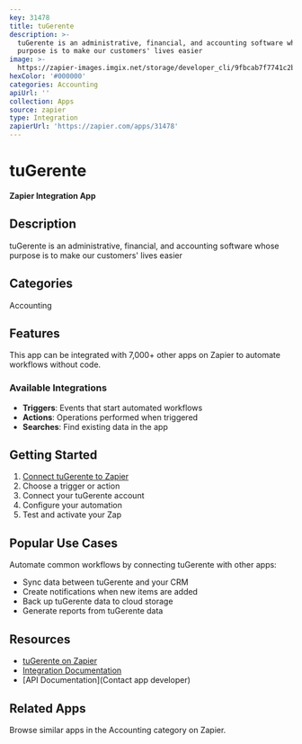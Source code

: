```yaml
---
key: 31478
title: tuGerente
description: >-
  tuGerente is an administrative, financial, and accounting software whose
  purpose is to make our customers' lives easier
image: >-
  https://zapier-images.imgix.net/storage/developer_cli/9fbcab7f7741c2b898e46b9bad5302e4.png?auto=format%2Ccompress&ixlib=python-3.0.0&q=50
hexColor: '#000000'
categories: Accounting
apiUrl: ''
collection: Apps
source: zapier
type: Integration
zapierUrl: 'https://zapier.com/apps/31478'
---
```

# tuGerente

**Zapier Integration App**

## Description

tuGerente is an administrative, financial, and accounting software whose purpose is to make our customers' lives easier

## Categories

Accounting

## Features

This app can be integrated with 7,000+ other apps on Zapier to automate workflows without code.

### Available Integrations

- **Triggers**: Events that start automated workflows
- **Actions**: Operations performed when triggered
- **Searches**: Find existing data in the app

## Getting Started

1. [Connect tuGerente to Zapier](https://zapier.com/apps/31478)
2. Choose a trigger or action
3. Connect your tuGerente account
4. Configure your automation
5. Test and activate your Zap

## Popular Use Cases

Automate common workflows by connecting tuGerente with other apps:

- Sync data between tuGerente and your CRM
- Create notifications when new items are added
- Back up tuGerente data to cloud storage
- Generate reports from tuGerente data

## Resources

- [tuGerente on Zapier](https://zapier.com/apps/31478)
- [Integration Documentation](https://zapier.com/apps/31478/integrations)
- [API Documentation](Contact app developer)

## Related Apps

Browse similar apps in the Accounting category on Zapier.
